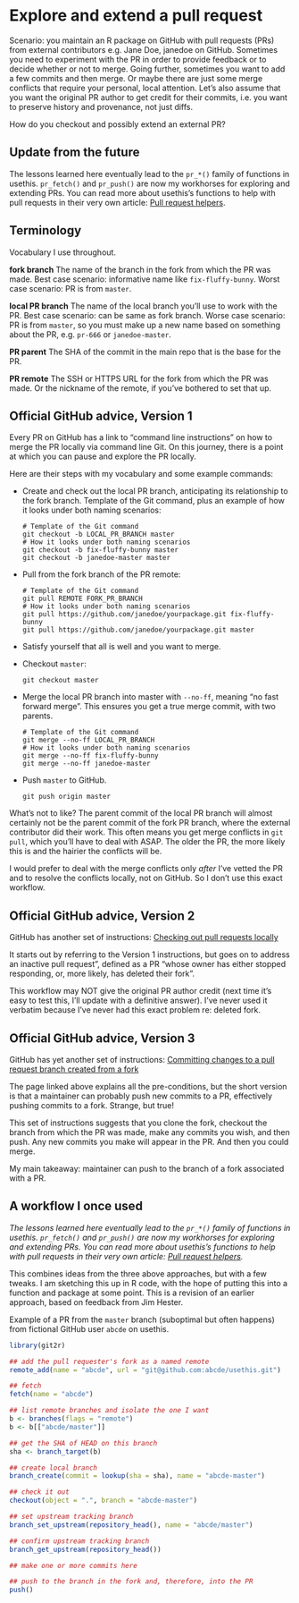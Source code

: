 # Explore and extend a pull request {#pr-extend}

Scenario: you maintain an R package on GitHub with pull requests (PRs) from external contributors e.g. Jane Doe, janedoe on GitHub. Sometimes you need to experiment with the PR in order to provide feedback or to decide whether or not to merge. Going further, sometimes you want to add a few commits and then merge. Or maybe there are just some merge conflicts that require your personal, local attention. Let's also assume that you want the original PR author to get credit for their commits, i.e. you want to preserve history and provenance, not just diffs.

How do you checkout and possibly extend an external PR?

## Update from the future

The lessons learned here eventually lead to the `pr_*()` family of functions in usethis.
`pr_fetch()` and `pr_push()` are now my workhorses for exploring and extending PRs.
You can read more about usethis's functions to help with pull requests in their very own article: [Pull request helpers](https://usethis.r-lib.org/articles/pr-functions.html).

## Terminology

Vocabulary I use throughout.

**fork branch** The name of the branch in the fork from which the PR was made. Best case scenario: informative name like `fix-fluffy-bunny`. Worst case scenario: PR is from `master`.

**local PR branch** The name of the local branch you'll use to work with the PR. Best case scenario: can be same as fork branch. Worse case scenario: PR is from `master`, so you must make up a new name based on something about the PR, e.g. `pr-666` or `janedoe-master`.

**PR parent** The SHA of the commit in the main repo that is the base for the PR.

**PR remote** The SSH or HTTPS URL for the fork from which the PR was made. Or the nickname of the remote, if you've bothered to set that up.

## Official GitHub advice, Version 1

Every PR on GitHub has a link to "command line instructions" on how to merge the PR locally via command line Git. On this journey, there is a point at which you can pause and explore the PR locally.

Here are their steps with my vocabulary and some example commands:

  * Create and check out the local PR branch, anticipating its relationship to the fork branch. Template of the Git command, plus an example of how it looks under both naming scenarios:

        # Template of the Git command
        git checkout -b LOCAL_PR_BRANCH master 
        # How it looks under both naming scenarios
        git checkout -b fix-fluffy-bunny master 
        git checkout -b janedoe-master master 
    
  * Pull from the fork branch of the PR remote:
        
        # Template of the Git command
        git pull REMOTE FORK_PR_BRANCH
        # How it looks under both naming scenarios
        git pull https://github.com/janedoe/yourpackage.git fix-fluffy-bunny
        git pull https://github.com/janedoe/yourpackage.git master
  
  * Satisfy yourself that all is well and you want to merge.
  * Checkout `master`:
  
        git checkout master
  
  * Merge the local PR branch into master with `--no-ff`, meaning "no fast forward merge". This ensures you get a true merge commit, with two parents.
  
        # Template of the Git command
        git merge --no-ff LOCAL_PR_BRANCH
        # How it looks under both naming scenarios
        git merge --no-ff fix-fluffy-bunny
        git merge --no-ff janedoe-master
  
  * Push `master` to GitHub.
  
        git push origin master
  
What's not to like? The parent commit of the local PR branch will almost certainly not be the parent commit of the fork PR branch, where the external contributor did their work. This often means you get merge conflicts in `git pull`, which you'll have to deal with ASAP. The older the PR, the more likely this is and the hairier the conflicts will be.

I would prefer to deal with the merge conflicts only *after* I've vetted the PR and to resolve the conflicts locally, not on GitHub. So I don't use this exact workflow.

## Official GitHub advice, Version 2

GitHub has another set of instructions: [Checking out pull requests locally](https://help.github.com/articles/checking-out-pull-requests-locally/)

It starts out by referring to the Version 1 instructions, but goes on to address an inactive pull request", defined as a PR "whose owner has either stopped responding, or, more likely, has deleted their fork".

This workflow may NOT give the original PR author credit (next time it's easy to test this, I'll update with a definitive answer). I've never used it verbatim because I've never had this exact problem re: deleted fork.

## Official GitHub advice, Version 3

GitHub has yet another set of instructions: [Committing changes to a pull request branch created from a fork](https://help.github.com/articles/committing-changes-to-a-pull-request-branch-created-from-a-fork/)

The page linked above explains all the pre-conditions, but the short version is that a maintainer can probably push new commits to a PR, effectively pushing commits to a fork. Strange, but true!

This set of instructions suggests that you clone the fork, checkout the branch from which the PR was made, make any commits you wish, and then push. Any new commits you make will appear in the PR. And then you could merge.

My main takeaway: maintainer can push to the branch of a fork associated with a PR.

## A workflow I once used

*The lessons learned here eventually lead to the `pr_*()` family of functions in usethis.
`pr_fetch()` and `pr_push()` are now my workhorses for exploring and extending PRs.
You can read more about usethis's functions to help with pull requests in their very own article: [Pull request helpers](https://usethis.r-lib.org/articles/pr-functions.html).*

This combines ideas from the three above approaches, but with a few tweaks. I am sketching this up in R code, with the hope of putting this into a function and package at some point. This is a revision of an earlier approach, based on feedback from Jim Hester.

Example of a PR from the `master` branch (suboptimal but often happens) from fictional GitHub user `abcde` on usethis.

```r
library(git2r)

## add the pull requester's fork as a named remote
remote_add(name = "abcde", url = "git@github.com:abcde/usethis.git")

## fetch
fetch(name = "abcde")

## list remote branches and isolate the one I want
b <- branches(flags = "remote")
b <- b[["abcde/master"]]

## get the SHA of HEAD on this branch
sha <- branch_target(b)

## create local branch
branch_create(commit = lookup(sha = sha), name = "abcde-master")

## check it out
checkout(object = ".", branch = "abcde-master")

## set upstream tracking branch
branch_set_upstream(repository_head(), name = "abcde/master")

## confirm upstream tracking branch
branch_get_upstream(repository_head())

## make one or more commits here

## push to the branch in the fork and, therefore, into the PR
push()
```

